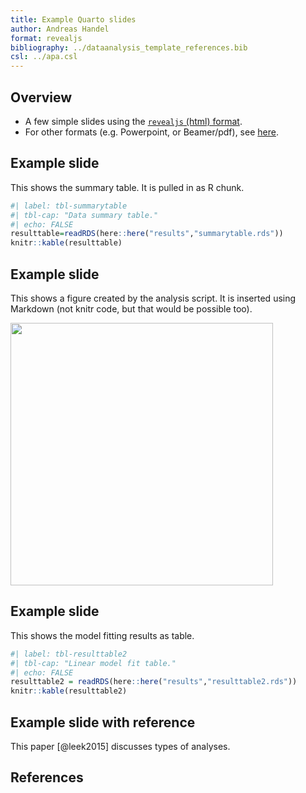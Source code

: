 ```yaml
---
title: Example Quarto slides
author: Andreas Handel
format: revealjs
bibliography: ../dataanalysis_template_references.bib
csl: ../apa.csl
---
```


## Overview

-   A few simple slides using the [`revealjs` (html) format](https://quarto.org/docs/presentations/revealjs/).
-   For other formats (e.g. Powerpoint, or Beamer/pdf), see [here](https://quarto.org/docs/guide/).

## Example slide

This shows the summary table. It is pulled in as R chunk.

```r
#| label: tbl-summarytable
#| tbl-cap: "Data summary table."
#| echo: FALSE
resulttable=readRDS(here::here("results","summarytable.rds"))
knitr::kable(resulttable)
```

## Example slide

This shows a figure created by the analysis script. It is inserted using Markdown (not knitr code, but that would be possible too).

![](images/height_weight.png){fig-align="center" width="420"}

## Example slide

This shows the model fitting results as table.

```r
#| label: tbl-resulttable2
#| tbl-cap: "Linear model fit table."
#| echo: FALSE
resulttable2 = readRDS(here::here("results","resulttable2.rds"))
knitr::kable(resulttable2)
```

## Example slide with reference

This paper [@leek2015] discusses types of analyses.

## References
